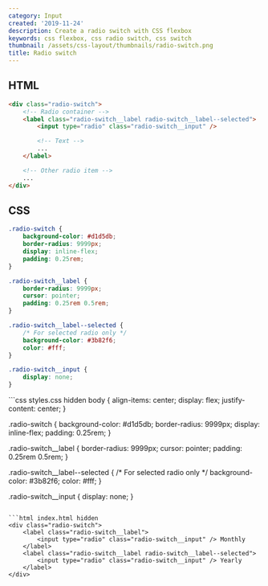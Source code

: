 ```yaml
---
category: Input
created: '2019-11-24'
description: Create a radio switch with CSS flexbox
keywords: css flexbox, css radio switch, css switch
thumbnail: /assets/css-layout/thumbnails/radio-switch.png
title: Radio switch
---
```


## HTML

```html index.html
<div class="radio-switch">
    <!-- Radio container -->
    <label class="radio-switch__label radio-switch__label--selected">
        <input type="radio" class="radio-switch__input" />

        <!-- Text -->
        ...
    </label>

    <!-- Other radio item -->
    ...
</div>
```

## CSS

```css styles.css
.radio-switch {
    background-color: #d1d5db;
    border-radius: 9999px;
    display: inline-flex;
    padding: 0.25rem;
}

.radio-switch__label {
    border-radius: 9999px;
    cursor: pointer;
    padding: 0.25rem 0.5rem;
}

.radio-switch__label--selected {
    /* For selected radio only */
    background-color: #3b82f6;
    color: #fff;
}

.radio-switch__input {
    display: none;
}
```

<Playground>
```css styles.css hidden
body {
    align-items: center;
    display: flex;
    justify-content: center;
}

.radio-switch {
    background-color: #d1d5db;
    border-radius: 9999px;
    display: inline-flex;
    padding: 0.25rem;
}

.radio-switch__label {
    border-radius: 9999px;
    cursor: pointer;
    padding: 0.25rem 0.5rem;
}

.radio-switch__label--selected {
    /* For selected radio only */
    background-color: #3b82f6;
    color: #fff;
}

.radio-switch__input {
    display: none;
}
```

```html index.html hidden
<div class="radio-switch">
    <label class="radio-switch__label">
        <input type="radio" class="radio-switch__input" /> Monthly
    </label>
    <label class="radio-switch__label radio-switch__label--selected">
        <input type="radio" class="radio-switch__input" /> Yearly
    </label>
</div>
```
</Playground>
